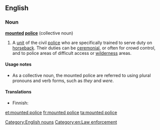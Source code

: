 ==English==
{{wikipedia}}

===Noun===
'''[[mounted]] [[police]]''' {{singularonly}} (collective noun)

# A [[unit]] of the civil [[police]] who are specifically trained to serve duty on [[horseback#Adverb|horseback]]. Their duties can be [[ceremonial]], or often for crowd control, and to police areas of difficult access or [[wilderness]] areas.

====Usage notes====
* As a collective noun, the mounted police are referred to using plural pronouns and verb forms, such as ''they'' and ''were''.

====Translations====
{{trans-top|unit of the civil police}}
* Finnish: {{t+|fi|ratsupoliisi}}
{{trans-mid}}
{{trans-bottom}}

[[Category:English nouns]]
[[Category:en:Law enforcement]]

[[et:mounted police]]
[[fr:mounted police]]
[[ta:mounted police]]